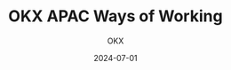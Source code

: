 ---
path: "okx-ways-of-working"
title: "OKX APAC Ways of Working"
description: "Creating a scalable multi-crypto solution for structured financial products"
subtitle: "OKX"
draft: true
feature: false
date: "2024-07-01"
year: "2022 July → 2023 July"
cover: "/static/sharkfin-cover-2.png"
photo: "/static/sharkfin-cover-2.png"
category: "UI/UX Design"
tags: 
    - "Finance"
    - "Crypto"
    - "Web3"
    - "Structured Products"
    - "Investment"
color: "#1D262E"
role: "UX Lead"
platform: "Web App, Mobile App"
---